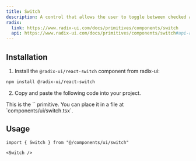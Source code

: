 ```yaml
---
title: Switch
description: A control that allows the user to toggle between checked and not checked.
radix:
  link: https://www.radix-ui.com/docs/primitives/components/switch
  api: https://www.radix-ui.com/docs/primitives/components/switch#api-reference
---
```


<ComponentExample src="/components/examples/switch/demo.tsx">
  <SwitchDemo />
</ComponentExample>

## Installation

1. Install the `@radix-ui/react-switch` component from radix-ui:

```bash
npm install @radix-ui/react-switch
```

2. Copy and paste the following code into your project.

<ComponentSource src="/components/ui/switch.tsx" />

<Callout>
  This is the `<Switch />` primitive. You can place it in a file at
  `components/ui/switch.tsx`.
</Callout>

## Usage

```tsx
import { Switch } from "@/components/ui/switch"
```

```tsx
<Switch />
```
